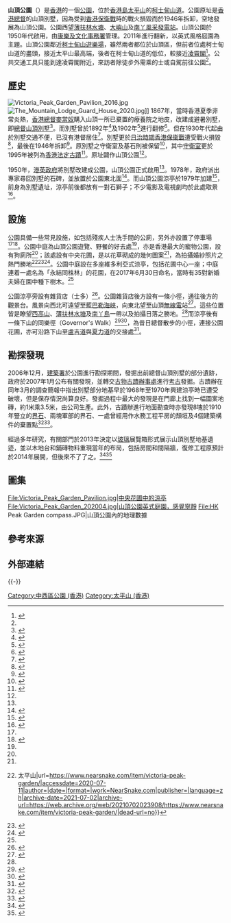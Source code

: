 {{GA}}{{noteTA
|G1=Unit
}}
{{otheruses|山頂公園}}
{{Infobox park
|park          = 山頂公園
|image         = Victoria Peak Garden Lawn Plants 201607.jpg
|image_caption = 以花草砌成幾何圖案的中央花圃，是山頂公園拍照的焦點
|location      = {{HKG}}[[香港島|香港島]][[太平山_(香港)|太平山]][[柯士甸山道|柯士甸山道]]
|coordinates   = {{coord|22.3731207|114.1178401|type:landmark|display=inline,title}}
|area          = 
|opened        = 1950年
|closed        = 
|operator      = [[康樂及文化事務署|康樂及文化事務署]]
|status        = 開放
}}
'''山頂公園'''（{{lang-en|Victoria Peak Garden}}）是[[香港|香港]]的一個[[公園|公園]]，位於[[香港島|香港島]][[太平山_(香港)|太平山]]的[[柯士甸山道|柯士甸山道]]。公園原址是[[香港總督|香港總督]]的山頂別墅，因為受到[[香港保衛戰|香港保衛戰]]時的戰火損毀而於1946年拆卸，空地發展為山頂公園。公園西望[[薄扶林水塘|薄扶林水塘]]、[[大嶼山|大嶼山]]及[[南丫風采發電站|南丫風采發電站]]。山頂公園於1950年代啟用，由[[康樂及文化事務署|康樂及文化事務署]]管理。2011年進行翻新，以英式風格庭園為主題。山頂公園鄰近[[柯士甸山遊樂場|柯士甸山遊樂場]]，雖然兩者都位於山頂區，但前者位處柯士甸山道的盡頭，接近太平山最高端，後者在柯士甸山道的低位，較接近[[凌霄閣|凌霄閣]]<ref name=":0">{{Cite web|title=山頂大自然 - 山頂公園|url=https://www.thepeak.com.hk/zh-hant/the-peak-experience/nature-walks|accessdate=2020-07-11|author=|date=|format=|work=The Peak Hong Kong|publisher=|language=zh|archive-url=https://web.archive.org/web/20190812004441/https://www.thepeak.com.hk/zh-hant/the-peak-experience/nature-walks|archive-date=2019-08-12|dead-url=no}}</ref>。公共交通工具只能到達凌霄閣附近，來訪者除徒步外需乘的士或自駕前往公園<ref name=sci/>。

==歷史==
[[File:Victoria_Peak_Garden_Pavilion_2016.jpg|right]]
[[File:The_Mountain_Lodge_Guard_House_2020.jpg|right]]]]
1867年，當時香港夏季非常炎熱，[[香港總督|香港總督]][[麥當奴|麥當奴]]購入山頂一所已棄置的療養院之地皮，改建成避暑別墅，即[[總督山頂別墅|總督山頂別墅]]<ref name=":1">{{Cite book|title=香港歷史散步|url=https://archive.org/details/xiangganglishisa0000unse|last=|first=|publisher=商務印書館(香港)|year=2008年|isbn=9789620744334|location=|pages=}}</ref>{{Rp|68}}。而別墅曾於1892年<ref>{{Cite book|title=2018香港大地圖|last=|first=|publisher=萬里地圖製作中心|year=2018年|isbn=9789621464200|location=|pages=}}</ref>{{Rp|33}}及1902年<ref name=sci>{{Cite web|title=凌宵棧道山頂行|url=http://www.sci.org.tw/information_show.php?id=2627|accessdate=2020-07-11|author=|date=2011-04-20|format=|work=脊髓損傷者社群網站|publisher=|language=zh|archive-url=https://web.archive.org/web/20200711065656/http://www.sci.org.tw/information_show.php?id=2627|archive-date=2020-07-11|dead-url=no}}</ref>進行翻修<ref>{{Cite web|title=別墅變公園登山度暑So High|url=https://orientaldaily.on.cc/cnt/lifestyle/20170722/00321_001.html|accessdate=2020-07-11|author=|date=2017-07-22|format=|work=東方日報|publisher=|language=zh|archive-url=https://web.archive.org/web/20181123030957/http://orientaldaily.on.cc/cnt/lifestyle/20170722/00321_001.html|archive-date=2018-11-23|dead-url=no}}</ref>。但在1930年代起由於別墅交通不便，已沒有港督居住<ref name=":2">{{Cite book|title=綠吱吱遊太平山|last=|first=|publisher=少年生命|year=2018年|isbn=|location=|pages=|url=https://books.google.com.hk/books?id=d-_gDwAAQBAJ&dq=%E5%B1%B1%E9%A0%82%E5%85%AC%E5%9C%92+%E4%B8%AD%E5%A4%AE%E8%8A%B1%E5%9C%83&hl=zh-TW&source=gbs_navlinks_s|access-date=2020-07-11|archive-date=2021-07-02|archive-url=https://web.archive.org/web/20210702022336/https://books.google.com.hk/books?id=d-_gDwAAQBAJ&dq=%E5%B1%B1%E9%A0%82%E5%85%AC%E5%9C%92%20%E4%B8%AD%E5%A4%AE%E8%8A%B1%E5%9C%83&hl=zh-TW&source=gbs_navlinks_s|dead-url=no}}</ref>{{Rp|35}}。別墅更於[[香港日治時期|日治時期]][[香港保衞戰|香港保衞戰]]遭受戰火損毀<ref>{{Cite book|title=香港好好玩|last=|first=|publisher=天峰文化|year=2013年|isbn=9787532149582|location=|pages=|url=https://books.google.com.hk/books?id=OQebBQAAQBAJ&dq=%E9%A6%99%E6%B8%AF%E5%B1%B1%E9%A0%82%E5%85%AC%E5%9C%92&hl=zh-TW&source=gbs_navlinks_s|access-date=2020-07-11|archive-date=2021-07-02|archive-url=https://web.archive.org/web/20210702023842/https://books.google.com.hk/books?id=OQebBQAAQBAJ&dq=%E9%A6%99%E6%B8%AF%E5%B1%B1%E9%A0%82%E5%85%AC%E5%9C%92&hl=zh-TW&source=gbs_navlinks_s|dead-url=no}}</ref>{{Rp|101}}，最後在1946年拆卸<ref>{{Cite web|title=【週末好去處】山頂懷舊餐廳 大富翁主題館 隱世遊樂場 帶你走進時光隧道|url=https://www.hk01.com/親子/386378/親子一日遊-山頂懷舊餐廳-大富翁主題館-帶你走進時光隧道|accessdate=2020-07-11|author=|date=2019-10-18|last=|format=|work=香港01|publisher=|language=zh|archive-date=2020-07-13|archive-url=https://web.archive.org/web/20200713020452/https://www.hk01.com/%E8%A6%AA%E5%AD%90/386378/%E8%A6%AA%E5%AD%90%E4%B8%80%E6%97%A5%E9%81%8A-%E5%B1%B1%E9%A0%82%E6%87%B7%E8%88%8A%E9%A4%90%E5%BB%B3-%E5%A4%A7%E5%AF%8C%E7%BF%81%E4%B8%BB%E9%A1%8C%E9%A4%A8-%E5%B8%B6%E4%BD%A0%E8%B5%B0%E9%80%B2%E6%99%82%E5%85%89%E9%9A%A7%E9%81%93|dead-url=no}}</ref>。原別墅之守衛室及基石則被保留<ref name=":3">{{Cite web|title=一個山頂，多種玩法|url=https://www.discoverhongkong.com/tc/explore/attractions/best-vantage-points-on-peak.html|accessdate=2020-07-11|author=|date=|format=|work=Discover Hong Kong 香港旅遊發展局|publisher=|language=zh|archive-date=2021-07-02|archive-url=https://web.archive.org/web/20210702022400/https://www.discoverhongkong.com/tc/explore/attractions/best-vantage-points-on-peak.html|dead-url=no}}</ref>，其中[[舊總督山頂別墅守衛室|守衛室]]更於1995年被列為[[香港法定古蹟|香港法定古蹟]]<ref>{{Cite web|title=香港法定古蹟 - 舊總督山頂別墅守衛室|url=https://www.amo.gov.hk/b5/monuments_52.php|accessdate=2020-07-11|author=|date=2019-12-30|format=|work=古物古蹟辦事處|publisher=|language=zh|archive-url=https://web.archive.org/web/20191205181243/http://www.amo.gov.hk/b5/monuments_52.php|archive-date=2019-12-05|dead-url=no}}</ref>。原址闢作山頂公園<ref name=":1" />{{Rp|68}}。

1950年，[[港英政府|港英政府]]將別墅改建成公園，山頂公園正式啟用<ref name=":1" />{{Rp|68}}。1978年，政府派出專家尋回別墅的石碑，並放置於公園東北面<ref>{{Cite book|title=低碳。好行|last=|first=|publisher=萬里書店|year=2017年|isbn=9789621464309|location=|pages=}}</ref>{{Rp|88}}。而山頂公園涼亭於1979年加建<ref>{{Cite web|title=香港具特色公園|url=http://www.hk-place.com/view.php?id=154|accessdate=2020-07-11|author=|date=|format=|work=香港地方|publisher=|language=zh|archive-url=https://web.archive.org/web/20190607193339/http://www.hk-place.com/view.php?id=154|archive-date=2019-06-07|dead-url=yes}}</ref>，前身為別墅遺址，涼亭前後都放有一對石獅子；不少電影及電視劇均於此處取景<ref>{{Cite web|title=8個香港自駕遊好去處 親子遊、拍拖、打卡都啱玩！|url=https://www.skyscanner.com.hk/news/road-trips-in-hong-kong-everyone-must-do-at-least-once-202005|accessdate=2020-07-11|author=|date=2020-05-18|format=|work=Skyscanner香港|publisher=|language=zh|archive-date=2021-07-02|archive-url=https://web.archive.org/web/20210702022430/https://www.skyscanner.com.hk/news/road-trips-in-hong-kong-everyone-must-do-at-least-once-202005|dead-url=no}}</ref>。

==設施==
公園具備一些常見設施，如包括殘疾人士洗手間的公廁，另外亦設置了停車場<ref name=":0"/><ref name=pet>{{Cite web|title=香港13個草地寵物公園|url=https://www.hkpetslife.com/pages/%E9%A6%99%E6%B8%AF13%E5%80%8B%E8%8D%89%E5%9C%B0%E5%AF%B5%E7%89%A9%E5%85%AC%E5%9C%92|work=Pets·Life|accessdate=2020-07-14|language=zh|archive-date=2020-07-16|archive-url=https://web.archive.org/web/20200716200813/https://www.hkpetslife.com/pages/%E9%A6%99%E6%B8%AF13%E5%80%8B%E8%8D%89%E5%9C%B0%E5%AF%B5%E7%89%A9%E5%85%AC%E5%9C%92|dead-url=no}}</ref>。公園中庭為山頂公園遊覽、野餐的好去處<ref name=":3" />，亦是香港最大的寵物公園，設有狗廁所<ref name=pet/>；該處設有中央花圃，是以花草砌成的幾何圖案<ref name=":2" />{{Rp|38}}，為拍攝婚紗照片之熱門勝地<ref name=near>{{Cite web|title=山頂公園: 野餐•行山•遛狗•影相好去處 夏天觀賞香港山頂繡球花 {{!}} 太平山|url=https://www.nearsnake.com/item/victoria-peak-garden/|accessdate=2020-07-11|author=|date=|format=|work=NearSnake.com|publisher=|language=zh|archive-date=2021-07-02|archive-url=https://web.archive.org/web/20210702023908/https://www.nearsnake.com/item/victoria-peak-garden/|dead-url=no}}</ref><ref>{{Cite web|title=Pre Wedding Portraits Archives|url=http://www.smile-everyday-photo.com/blog/category/pre-wedding-portraits/|accessdate=2020-07-11|author=|date=|format=|work=Smile Everyday Photo|publisher=|language=zh|archive-url=https://web.archive.org/web/20190807063416/http://www.smile-everyday-photo.com/blog/category/pre-wedding-portraits/|archive-date=2019-08-07|dead-url=no}}</ref><ref>{{Cite web|title=影Pre Wedding不用到外地！5大本地美景婚照拍攝地點|url=https://www.elle.com.hk/bride/local-pre-wedding-photos?utm_source=facebook_share&utm_medium=referral|accessdate=2020-07-11|author=|date=|last=|first=|format=|work=Elle HK|publisher=|language=zh|archive-date=2020-07-15|archive-url=https://web.archive.org/web/20200715212447/https://www.elle.com.hk/bride/local-pre-wedding-photos?utm_source=facebook_share&utm_medium=referral|dead-url=no}}</ref>。公園中庭設在多座維多利亞式涼亭，包括花圃中心一座；中庭連着一處名為「永結同株林」的花園，在2017年6月30日命名，當時有35對新婚夫婦在園中種下樹木。<ref name=near/>

公園涼亭旁設有雜貨店（士多）<ref>{{Cite book|title=行山動畫廊|last=|first=|publisher=萬里機構|year=2019|isbn=9789621469816|location=|pages=}}</ref>{{Rp|20}}。公園雜貨店後方設有一條小徑，通往後方的觀景台。風景向西北可遠望至[[藍巴勒海峽|藍巴勒海峽]]，向東北望至山頂[[無線電|無線電]]站<ref>{{Cite web|title=山頂公園 - 香港旅遊|url=https://travel.ulifestyle.com.hk/spot/detail/10163/山頂公園|accessdate=2020-07-11|author=|date=|last=|first=|format=|work=UTravel 旅遊網站|publisher=|language=zh|archive-date=2021-05-09|archive-url=https://web.archive.org/web/20210509065153/https://travel.ulifestyle.com.hk/spot/detail/10163/%E5%B1%B1%E9%A0%82%E5%85%AC%E5%9C%92|dead-url=no}}</ref>。這些位置皆是瞭望[[西高山|西高山]]、[[薄扶林水塘|薄扶林水塘]]及[[南丫島|南丫島]]一帶以及拍攝日落之勝地。<ref name=":3" />而涼亭後有一條下山的同樂徑（Governor's Walk）<ref>{{Cite web|title=山頂同樂徑 重回美好時光|url=https://hk.on.cc/hk/bkn/cnt/lifestyle/20180721/bkn-20180721133025325-0721_00982_001.html|accessdate=2020-07-11|author=|date=2018-07-21|format=|work=on.cc東網|publisher=|language=zh|archive-date=2021-06-22|archive-url=https://web.archive.org/web/20210622195430/https://hk.on.cc/hk/bkn/cnt/lifestyle/20180721/bkn-20180721133025325-0721_00982_001.html|dead-url=no}}</ref><ref>{{Cite book|title=行山王：300條分級行山路線|last=|first=|publisher=萬里書店|year=2015年|isbn=9789621457615|location=|pages=}}</ref>{{Rp|32}}，為昔日總督散步的小徑，連接公園花圃，亦可沿路下山至[[盧吉道|盧吉道]]與[[夏力道|夏力道]]的交接處<ref>{{Cite web|title=野Guide - Hong Kong Discovery - 太平山 • 一切從山頂開始|url=https://platform.hkdiscovery.com/viewarticle?id=38035|accessdate=2020-07-11|author=|date=2019-08-21|format=|work=野Guide - Hong Kong Discovery|publisher=|language=zh|archive-date=2021-08-04|archive-url=https://web.archive.org/web/20210804061843/https://platform.hkdiscovery.com/viewarticle?id=38035|dead-url=no}}</ref>。

==勘探發現==
2006年12月，[[建築署|建築署]]於公園進行勘探期間，發掘出前總督山頂別墅的部分遺跡，政府於2007年1月公布有關發現，並轉交[[古物古蹟辦事處|古物古蹟辦事處]]進行[[考古|考古]]發掘。古蹟辦在同年3月的調查簡報中指出別墅部分地基早於1968年至1970年興建涼亭時已遭受破壞，但是保存情況尚算良好。發掘過程中最大的發現是在門廊上找到一幅圖案地磚，約1米乘3.5米，由{{link-en|Minton Hollins|Mintons #Minton Hollins}}公司生產。此外，古蹟辦進行地面勘查時亦發現8塊於1910年豎立的[[界石|界石]]、兩塊軍部的界石、一處曾經用作水務工程平房的頹垣及4個建築構件的棄置點<ref>{{Cite web|title=舊總督山頂別墅 2007年考古調查簡報|url=https://www.amo.gov.hk/form/AAB_Paper133_mountain_lodge_annexb_c.pdf|accessdate=2020-07-11|author=|date=2008-04|format=pdf|publisher=古物古蹟辦事處|language=zh|archive-url=https://web.archive.org/web/20191024011626/http://www.amo.gov.hk/form/AAB_Paper133_mountain_lodge_annexb_c.pdf|archive-date=2019-10-24|dead-url=no}}</ref><ref>{{Cite web|title=詮釋前總督山頂別墅和改善周邊地方工程的概念設計|url=https://www.aab.gov.hk/form/166meeting/AAB_28_2013-14%20(Appendix%20A)%20(Chinese).pdf|accessdate=2020-07-11|author=|date=2013-02-20|format=|publisher=古物諮詢委員會|language=zh|archive-url=https://web.archive.org/web/20191026004222/http://www.aab.gov.hk/form/166meeting/AAB_28_2013-14%20(Appendix%20A)%20(Chinese).pdf|archive-date=2019-10-26|dead-url=no}}</ref>。

經過多年研究，有關部門於2013年決定以[[玻璃|玻璃]]展覽箱形式展示山頂別墅地基遺迹，並以木地台和鋪磚物料重現當年的布局，包括房間和間隔牆，復修工程原預計於2014年展開，但後來不了了之。<ref>{{Cite web|title=港督山頂別墅「重現」|url=https://orientaldaily.on.cc/cnt/news/20130220/00176_058.html|accessdate=2020-07-11|author=|date=2013-02-20|format=|work=東方日報|publisher=|language=zh|archive-url=https://web.archive.org/web/20190626075606/https://orientaldaily.on.cc/cnt/news/20130220/00176_058.html|archive-date=2019-06-26|dead-url=no}}</ref><ref>{{Cite web|url=http://cablenews.i-cable.com/ci/videopage/news/15093|title=建築署在山頂公園施工 發現逾百年歷史的殖民地遺跡|work=有線新聞|accessdate=2020-07-12|archive-date=2021-07-02|archive-url=https://web.archive.org/web/20210702024009/http://cablenews.i-cable.com/ci/videopage/news/15093|dead-url=no}}</ref>

==圖集==
<gallery mode="packed-hover" heights="175px">
File:Victoria_Peak_Garden_Pavilion.jpg|中央花圃中的涼亭
File:Victoria_Peak_Garden_202004.jpg|山頂公園英式庭園，感覺寧靜
File:HK Peak Garden compass.JPG|山頂公園內的地理數據
</gallery>

==參考來源==
{{reflist|25em}}

==外部連結==
{{Commonscat-inline|Victoria Peak Garden}}

{{-}}
{{香港公園}}

[[Category:中西區公園_(香港)|Category:中西區公園 (香港)]]
[[Category:太平山_(香港)|Category:太平山 (香港)]]